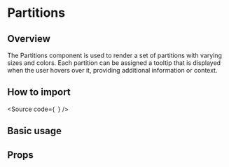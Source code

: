 

<Meta of={Stories} />

# Partitions

## Overview

The Partitions component is used to render a set of partitions with varying sizes and colors.
Each partition can be assigned a tooltip that is displayed when the user hovers over it,
providing additional information or context.

## How to import

<Source
  code={`
`}
/>

## Basic usage

<Canvas of={Stories.Base} />

## Props

<ArgTypes of={Stories} />
